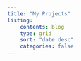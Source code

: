 ```yaml
---
title: "My Projects"
listing:
    contents: blog
    type: grid
    sort: "date desc"
    categories: false
---
```

    
